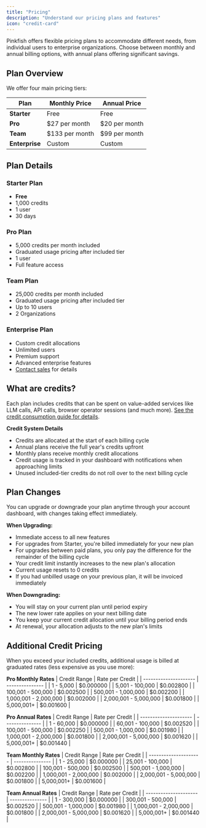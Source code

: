 ```yaml
---
title: "Pricing"
description: "Understand our pricing plans and features"
icon: "credit-card"
---
```


Pinkfish offers flexible pricing plans to accommodate different needs, from individual users to enterprise organizations. Choose between monthly and annual billing options, with annual plans offering significant savings.

## Plan Overview

We offer four main pricing tiers:

| Plan | Monthly Price | Annual Price |
|------|---------------|--------------|
| **Starter** | Free | Free |
| **Pro** | $27 per month | $20 per month |
| **Team** | $133 per month | $99 per month |
| **Enterprise** | Custom | Custom |

## Plan Details

### Starter Plan
- **Free**
- 1,000 credits 
- 1 user
- 30 days

### Pro Plan
- 5,000 credits per month included
- Graduated usage pricing after included tier
- 1 user
- Full feature access

### Team Plan
- 25,000 credits per month included
- Graduated usage pricing after included tier
- Up to 10 users
- 2 Organizations

### Enterprise Plan
- Custom credit allocations
- Unlimited users
- Premium support
- Advanced enterprise features
- [Contact sales](mailto:support@pinkfish.ai) for details

## What are credits?

Each plan includes credits that can be spent on value-added services like LLM calls, API calls, browser operator sessions (and much more). [See the credit consumption guide for details](https://docs.pinkfish.ai/essentials/credits#service-specific-credit-consumption).

**Credit System Details**
- Credits are allocated at the start of each billing cycle
- Annual plans receive the full year's credits upfront
- Monthly plans receive monthly credit allocations
- Credit usage is tracked in your dashboard with notifications when approaching limits
- Unused included-tier credits do not roll over to the next billing cycle

## Plan Changes

You can upgrade or downgrade your plan anytime through your account dashboard, with changes taking effect immediately.

**When Upgrading:**
- Immediate access to all new features
- For upgrades from Starter, you're billed immediately for your new plan 
- For upgrades between paid plans, you only pay the difference for the remainder of the billing cycle
- Your credit limit instantly increases to the new plan's allocation
- Current usage resets to 0 credits
- If you had unbilled usage on your previous plan, it will be invoiced immediately 

**When Downgrading:**
- You will stay on your current plan until period expiry
- The new lower rate applies on your next billing date
- You keep your current credit allocation until your billing period ends
- At renewal, your allocation adjusts to the new plan's limits

## Additional Credit Pricing

When you exceed your included credits, additional usage is billed at graduated rates (less expensive as you use more):

**Pro Monthly Rates**
| Credit Range          | Rate per Credit |
| --------------------- | --------------- |
| 1 - 5,000             | $0.000000       |
| 5,001 - 100,000       | $0.002800       |
| 100,001 - 500,000     | $0.002500       |
| 500,001 - 1,000,000   | $0.002200       |
| 1,000,001 - 2,000,000 | $0.002000       |
| 2,000,001 - 5,000,000 | $0.001800       |
| 5,000,001+            | $0.001600       |

**Pro Annual Rates**
| Credit Range          | Rate per Credit |
| --------------------- | --------------- |
| 1 - 60,000            | $0.000000       |
| 60,001 - 100,000      | $0.002520       |
| 100,001 - 500,000     | $0.002250       |
| 500,001 - 1,000,000   | $0.001980       |
| 1,000,001 - 2,000,000 | $0.001800       |
| 2,000,001 - 5,000,000 | $0.001620       |
| 5,000,001+            | $0.001440       |

**Team Monthly Rates**
| Credit Range          | Rate per Credit |
| --------------------- | --------------- |
| 1 - 25,000            | $0.000000       |
| 25,001 - 100,000      | $0.002800       |
| 100,001 - 500,000     | $0.002500       |
| 500,001 - 1,000,000   | $0.002200       |
| 1,000,001 - 2,000,000 | $0.002000       |
| 2,000,001 - 5,000,000 | $0.001800       |
| 5,000,001+            | $0.001600       |

**Team Annual Rates**
| Credit Range          | Rate per Credit |
| --------------------- | --------------- |
| 1 - 300,000           | $0.000000       |
| 300,001 - 500,000     | $0.002520       |
| 500,001 - 1,000,000   | $0.001980       |
| 1,000,001 - 2,000,000 | $0.001800       |
| 2,000,001 - 5,000,000 | $0.001620       |
| 5,000,001+            | $0.001440       |